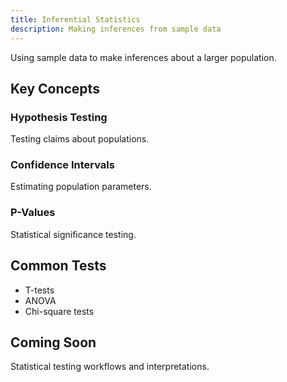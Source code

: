 ```yaml
---
title: Inferential Statistics
description: Making inferences from sample data
---
```



Using sample data to make inferences about a larger population.

## Key Concepts

### Hypothesis Testing

Testing claims about populations.

### Confidence Intervals

Estimating population parameters.

### P-Values

Statistical significance testing.

## Common Tests

- T-tests
- ANOVA
- Chi-square tests

## Coming Soon

Statistical testing workflows and interpretations.

